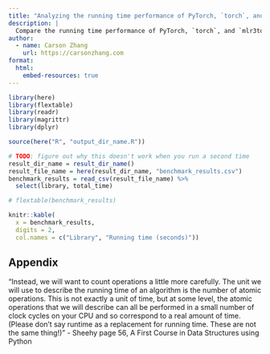 ```yaml
---
title: "Analyzing the running time performance of PyTorch, `torch`, and `mlr3torch`"
description: |
  Compare the running time performance of PyTorch, `torch`, and `mlr3torch`.
author:
  - name: Carson Zhang
    url: https://carsonzhang.com
format:
  html:
    embed-resources: true
---
```


```r
library(here)
library(flextable)
library(readr)
library(magrittr)
library(dplyr)
```

```r
source(here("R", "output_dir_name.R"))
```

```r
# TODO: figure out why this doesn't work when you run a second time
result_dir_name = result_dir_name()
result_file_name = here(result_dir_name, "benchmark_results.csv")
benchmark_results = read_csv(result_file_name) %>%
  select(library, total_time)
```

```r
# flextable(benchmark_results)

knitr::kable(
  x = benchmark_results,
  digits = 2,
  col.names = c("Library", "Running time (seconds)"))
```


## Appendix

"Instead, we will want to count operations a little more carefully. The unit we will use to describe the running time of an algorithm is the number of atomic operations. This is not exactly a unit of time, but at some level, the atomic operations that we will describe can all be performed in a small number of clock cycles on your CPU and so correspond to a real amount of time.
(Please don’t say runtime as a replacement for running time. These are not the same thing!)" - Sheehy page 56, A First Course in Data Structures using Python
